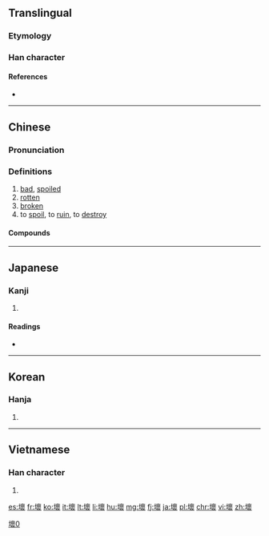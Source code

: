 {{also|坏|壊}}
==Translingual==
{{ja-forms|[[壊]]|[[坏]]|壞}}

===Etymology===
{{Han compound|土|褱|c1=s|c2=p|t1=earth|ls=psc}}

===Han character===
{{Han char|rn=32|rad=土|as=16|sn=19|four=4413<sub>2</sub>|canj=土卜田女 (GYWV)|ids=⿰[[土]][[褱]]}}

====References====
* {{Han ref|kx=0242.030|dkj=05590|dj=0481.270|hdz=10500.020|uh=58DE|ud=22750|bh=C361|bd=50017}}

----

==Chinese==
{{zh-forms|s=坏}}

===Pronunciation===
{{zh-pron
|m=huài
|ma=zh-huài.ogg
|c=waai6
|h=pfs=fái
|mn=hāi
|w=3hhua
|mc=y
|oc=y
|cat=a,v
}}

===Definitions===
{{zh-hanzi}}

# [[bad]], [[spoiled]]
# [[rotten]]
# [[broken]]
# to [[spoil]], to [[ruin]], to [[destroy]]

====Compounds====
{{der5
| {{zh-l|壞包兒}}
| {{zh-l|壞腸子}}
| {{zh-l|壞處}}
| {{zh-l|壞蛋}}
| {{zh-l|壞東西}}
| {{zh-l|壞分子}}
| {{zh-l|壞話}}
| {{zh-l|壞人}}
| {{zh-l|壞事}}
| {{zh-l|壞水}}
| {{zh-l|壞死}}
| {{zh-l|壞小子}}
| {{zh-l|壞心眼兒}}
| {{zh-l|壞血病}}
| {{zh-l|壞賬}}
| {{zh-l|壞主意}}
}}

{{zh-cat|Beginning}}

----

==Japanese==

===Kanji===
{{ja-kanji|grade=|rs=土16|style=ky|shin=壊}}

# {{defn|lang=ja|sort=土16}}

====Readings====
* {{ja-readings|on=[[かい]] (kai), [[え]] (e)|kun=[[こわす]] (kowasu)}}

----

==Korean==

===Hanja===
{{ko-hanja|hangeul=[[괴]], [[회]]|mr=koe, hoe}}

# {{defn|lang=ko|sort=土16}}

----

==Vietnamese==

===Han character===
{{vi-hantu|[[hoại]], [[hoải]], [[hoai]]|rs=土16}}

# {{defn|lang=vi|sort=土16}}

[[Category:CJKV characters simplified differently in Japan and China|壞0]]

[[es:壞]]
[[fr:壞]]
[[ko:壞]]
[[it:壞]]
[[lt:壞]]
[[li:壞]]
[[hu:壞]]
[[mg:壞]]
[[fj:壞]]
[[ja:壞]]
[[pl:壞]]
[[chr:壞]]
[[vi:壞]]
[[zh:壞]]
